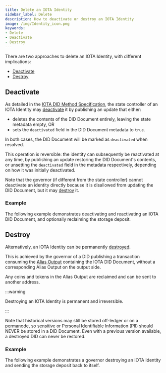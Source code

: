 ```yaml
---
title: Delete an IOTA Identity
sidebar_label: Delete
description: How to deactivate or destroy an IOTA Identity
image: /img/Identity_icon.png
keywords:
- Delete
- Deactivate
- Destroy
---
```




There are two approaches to delete an IOTA Identity, with different implications:

- [Deactivate](#deactivate)
- [Destroy](#destroy)


## Deactivate

As detailed in the [IOTA DID Method Specification](../../specs/did/iota_did_method_spec.md#deactivate), the state controller of an IOTA Identity may [deactivate](https://www.w3.org/TR/did-core/#did-document-metadata) it by publishing an update that either:

- deletes the contents of the DID Document entirely, leaving the state metadata empty, OR
- sets the `deactivated` field in the DID Document metadata to `true`.

In both cases, the DID Document will be marked as `deactivated` when resolved.

This operation is reversible: the identity can subsequently be reactivated at any time, by publishing an update restoring the DID Document's contents, or unsetting the `deactivated` field in the metadata respectively, depending on how it was initially deactivated.

Note that the governor (if different from the state controller) cannot deactivate an identity directly because it is disallowed from updating the DID Document, but it may [destroy](#destroy) it.

### Example

The following example demonstrates deactivating and reactivating an IOTA DID Document, and optionally reclaiming the storage deposit.

<CodeSnippet
    nodeContent={deactivate_did_js}
    rustContent={deactivate_did_rs}
    nodeGithubLink="https://github.com/iotaledger/identity.rs/blob/dev/bindings/wasm/examples/src/ex3_deactivate_did.ts"
    rustGithubLink="https://github.com/iotaledger/identity.rs/blob/dev/examples/0_basic/3_deactivate_did.rs"
/>

## Destroy

Alternatively, an IOTA Identity can be permanently [destroyed](../../specs/did/iota_did_method_spec.md#destroy).

This is achieved by the governor of a DID publishing a transaction consuming the [Alias Output](../../specs/did/iota_did_method_spec.md#alias-output) containing the IOTA DID Document, without a corresponding Alias Output on the output side.

Any coins and tokens in the Alias Output are reclaimed and can be sent to another address.

:::warning

Destroying an IOTA Identity is permanent and irreversible.

:::

Note that historical versions may still be stored off-ledger or on a permanode, so sensitive or Personal Identifiable Information (PII) should NEVER be stored in a DID Document. Even with a previous version available, a destroyed DID can never be restored.

### Example

The following example demonstrates a governor destroying an IOTA Identity and sending the storage deposit back to itself.

<CodeSnippet
    nodeContent={delete_did_js}
    rustContent={delete_did_rs}
    nodeGithubLink="https://github.com/iotaledger/identity.rs/blob/dev/bindings/wasm/examples/src/ex4_delete_did.ts"
    rustGithubLink="https://github.com/iotaledger/identity.rs/blob/dev/examples/0_basic/4_delete_did.rs"
/>
